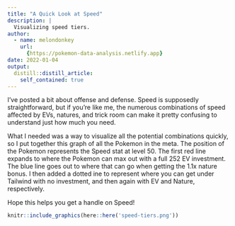 ```yaml
---
title: "A Quick Look at Speed"
description: |
  Visualizing speed tiers. 
author:
  - name: melondonkey
    url:
      {https://pokemon-data-analysis.netlify.app}
date: 2022-01-04
output:
  distill::distill_article:
    self_contained: true
---
```


I've posted a bit about offense and defense.  Speed is supposedly straightforward, but if you're like me, the numerous combinations of speed affected by EVs, natures, and trick room can make it pretty confusing to understand just how much you need.  

What I needed was a way to visualize all the potential combinations quickly, so I put together this graph of all the Pokemon in the meta.  The position of the Pokemon represents the Speed stat at level 50.  The first red line expands to where the Pokemon can max out with a full 252 EV investment.  The blue line goes out to where that can go when getting the 1.1x nature bonus.  I then added a dotted ine to represent where you can get under Tailwind with no investment, and then again with EV and Nature, respectively.  

Hope this helps you get a handle on Speed!

```r
knitr::include_graphics(here::here('speed-tiers.png'))
```

